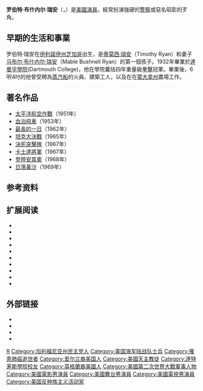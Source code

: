{{NoteTA
|T=zh-cn:罗伯特·瑞安;zh-tw:勞勃·雷恩;zh-hk:羅拔·賴恩;
|G1=Show
|G2=Movie
|1=zh-cn:罗伯特;zh-tw:勞勃;zh-hk:羅拔;
|2=zh-cn:瑞安;zh-tw:雷恩;zh-hk:賴恩;
}}
'''罗伯特·布什内尔·瑞安'''（{{lang-en|Robert Bushnell Ryan}}，{{bd|1909年|11月11日|1973年|7月11日}}）是[[美國|美國]][[演員|演員]]，經常扮演強硬的[[警察|警察]]或惡名昭彰的歹角。

==早期的生活和事業==
罗伯特·瑞安在[[伊利諾伊州|伊利諾伊州]][[芝加哥|芝加哥]]出生，是[[蒂莫西·瑞安|蒂莫西·瑞安]]（Timothy Ryan）和妻子[[马布尔·布什内尔·瑞安|马布尔·布什内尔·瑞安]]（Mable Bushnell Ryan）的第一個孩子。1932年畢業於[[達曼孚學院|達曼孚學院]](Dartmouth College)，他在學院囊括四年重量級[[拳擊|拳擊]]冠軍。畢業後，6呎4吋的他曾受聘為[[蒸汽船|蒸汽船]]的火員、建築工人，以及在在[[蒙大拿州|蒙大拿州]]農場工作。

==著名作品==
* [[太平洋航空作戰|太平洋航空作戰]]（1951年）
* [[血泊飛車|血泊飛車]]（1953年）
* [[碧血長天|最長的一日]]（1962年）
* [[坦克大決戰_(電影)|坦克大決戰]]（1965年）
* [[決死突擊隊|決死突擊隊]]（1967年）
* [[卡士達將軍|卡士達將軍]]（1967年）
* [[登陸安其奧|登陸安其奧]]（1968年）
* [[日落黃沙|日落黃沙]]（1969年）

== 参考资料 ==
{{reflist|35em}}

== 扩展阅读 ==
{{refbegin}}
*{{cite news | last = Othman | first = Frederick C. | url = https://news.google.com/newspapers?id=WkJCAAAAIBAJ&sjid=waoMAAAAIBAJ&pg=6984,6786209&dq | title = Hollywood Reporter | newspaper = The Middlesboro Daily News | date = 1943-08-23 | accessdate = 2017-02-06}}
*{{cite news | agency = [[合众国际社|UP]] | title = Robert Ryan Isn't Sure He Can Afford Stardom | newspaper = The Milwaukee Journal | date = 1947-11-19}}
*{{cite news | agency = [[美联社|AP]] | url = https://news.google.com/newspapers?id=5RENAAAAIBAJ&sjid=VGoDAAAAIBAJ&pg=4050,2212828&dq | title = Robert Ryan: A Friend of the Underdog | newspaper = The Pittsburgh Post-Gazette | date = 1948-09-14 | accessdate = 2017-02-06}}
*{{cite news | url = https://news.google.com/newspapers?id=TlNPAAAAIBAJ&sjid=kE4DAAAAIBAJ&pg=5204,6544252&dq | title = Robert Ryan's Advice To Would-Be Actors | newspaper = The Deseret News | date = 1951-11-30 | accessdate = 2017-02-06}}
*{{cite news | last = Finnigan | first = Joseph | title = Actor Robert Ryan Set To Find His Relatives | newspaper = The Palm Beach Post | date = 1961-07-04}}
*{{cite news | last = Pack | first = Harvey | url = https://news.google.com/newspapers?id=ldBOAAAAIBAJ&sjid=CQIEAAAAIBAJ&pg=7059,3646642&dq | title = Bob Ryan Shines On TV and Stage | newspaper = The Toledo Blade | date = 1969-06-23 | accessdate = 2016-02-06}}
*{{cite news | last = Otterburn-Hall | first = William | url = https://news.google.com/newspapers?id=ni5gAAAAIBAJ&sjid=rW8NAAAAIBAJ&pg=1058,1011630&dq | title = Robert Ryan Recalls First Trip To Durango | newspaper = The Saskatoon Star-Phoenix | date = 1970-06-06 | accessdate = 2017-02-06}}
*{{cite news | last = Thomas | first = Bob | title = Robert Ryan Fights Back After Tragic Two Years | newspaper = The Milwaukee Journal | date = 1972-08-25}}
*{{cite news | last = Jones | first = J.R. | url = http://www.chicagoreader.com/chicago/film-noir-icon-robert-ryan-his-chicago-childhood-the-ryan-construction-fire/Content?oid=1223003&showFullText=true | title = The Actor's Letter: A Reminiscence by Film Noir Icon Robert Ryan | work = The Chicago Reader | date = 2009-10-29 | archiveurl = https://web.archive.org/web/20160304113356/http://www.chicagoreader.com/chicago/film-noir-icon-robert-ryan-his-chicago-childhood-the-ryan-construction-fire/Content?oid=1223003&showFullText=true | archivedate = 2016-03-04 | accessdate = 2017-02-06 | deadurl = no }}
*{{cite news | last = Dargis | first = Manohla | url = http://www.nytimes.com/2011/08/07/movies/the-quiet-furies-of-robert-ryan.html?_r=0 | title = Robert Ryan’s Quiet Furies | newspaper = [[纽约时报|The New York Times]] | date = 2011-08-05 | accessdate = 2017-02-06}}
{{refend}}

== 外部链接 ==
{{commons|Robert Ryan}}
* {{IMDb name|0752813|Robert Ryan}}
* {{IBDB name}}
* {{iobdb|22700}}
* {{Find a Grave|19472}}

{{Authority control}}

{{DEFAULTSORT:Ryan, Robert}}
[[Category:20世纪美国男演员|R]]
[[Category:加利福尼亚州民主党人|Category:加利福尼亚州民主党人]]
[[Category:美国海军陆战队士兵|Category:美国海军陆战队士兵]]
[[Category:罹患肺癌逝世者|Category:罹患肺癌逝世者]]
[[Category:爱尔兰裔美国人|Category:爱尔兰裔美国人]]
[[Category:美國天主教徒|Category:美國天主教徒]]
[[Category:達特茅斯學院校友|Category:達特茅斯學院校友]]
[[Category:英格蘭裔美國人|Category:英格蘭裔美國人]]
[[Category:美國第二次世界大戰軍事人物|Category:美國第二次世界大戰軍事人物]]
[[Category:美國電影男演員|Category:美國電影男演員]]
[[Category:美國舞台男演員|Category:美國舞台男演員]]
[[Category:美國電視男演員|Category:美國電視男演員]]
[[Category:美国反种族主义活动家|Category:美国反种族主义活动家]]